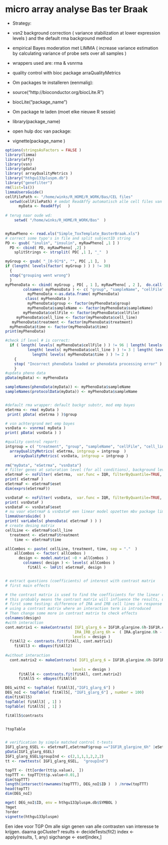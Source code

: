 micro array analyse Bas ter Braak
========================================================


* Strategy:
 * vsn2 background correction ( variance stabilization at lower expression levels ) and the default rma background method
 * empirical Bayes moderation met LIMMA ( increase variance estimation by calculating variance of probe sets over all samples )
 * wrappers used are: rma & vsnrma
 * quality control with bioc package arraQualityMetrics

* Om packages te installeren (eenmalig):
 * source("http://bioconductor.org/biocLite.R")
 * biocLite("package_name")
* Om package te laden (moet elke nieuwe R sessie)
 * library(package_name)
 * open hulp doc van package:
  * vignette(package_name )

```r
options(stringsAsFactors = FALSE )
library(limma)
library(affy)
library(vsn)
library(gdata)
library( arrayQualityMetrics )
library("hthgu133pluspm.db")
library("genefilter")
rm(list=ls())
limmaUsersGuide()
cellFilePath <- "/home/winks/R_HOME/R_WORK/Bas/CEL files"
  setwd(cellFilePath) # omdat ReadAffy automatisch alle cell files van working directory inlaadt.
      myData <- ReadAffy(   )
       
# terug naar oude wd:
    setwd( "/home/winks/R_HOME/R_WORK/Bas"  )


myRawPheno <- read.xls("Simple_ToxTemplate_BasterBraak.xls")
# correct some typo's in file and split subjectID string
PD <- gsub( "inulin", "insulin", myRawPheno[ ,1 ] )
  PD <- cbind( PD, myRawPheno[ ,2] ) 
    splitStrings <- strsplit( PD[ ,1 ], "_"  )

myGroup <- gsub( "_[0-9]*$", "", PD[ ,1 ],  )
if (length( levels(factor( myGroup ) ) ) != 30)
  {
  stop("grouping went wrong")
  }
myPhenoData <- cbind( myGroup , PD[ , 1 ], myRawPheno[ , 2 ],  do.call("rbind", splitStrings) )
        colnames( myPhenoData ) <- c( "group", "sampleName", "cellFile", "cell_line", "treatment", "time", "labelID")
          myPhenoData <-as.data.frame( myPhenoData)
         class( myPhenoData )
          myPhenoData$group <- factor(myPhenoData$group)
          myPhenoData$sampleName <- factor(myPhenoData$sampleName)
        myPhenoData$cellFile <- factor(myPhenoData$cellFile)
     myPhenoData$cell_line <- factor(myPhenoData$cell_line)
   myPhenoData$treatment <- factor(myPhenoData$treatment)
  myPhenoData$time <- factor(myPhenoData$time)
print(myPhenoData)

#check if level # is correct:
  if ( length( levels( myPhenoData$cellFile ) ) != 96 | length( levels( myPhenoData$sampleName ) ) != 96 | 
          length( levels( myPhenoData$cell_line ) ) != 3 | length( levels( myPhenoData$treatment ) ) != 5 | 
            length( levels( myPhenoData$time ) ) != 2 ) 
    {
    stop( "Incorrect phenoData loaded or phenodata processing error" )
    }
#updata pheno data
pData(myData) <- myPhenoData

sampleNames(phenoData(myData)) <- myPhenoData$sampleName
sampleNames(protocolData(myData)) <- myPhenoData$sampleName 


#default rma wrapper: default backgr substr, mod emp bayes
eSetrma <- rma( myData )
 print( pData( eSetrma ) )$group

# vsn achtergrond met emp bayes
vsnData <- vsnrma( myData )
print( pData( vsnData ) )

#quality control report:
intgroup = c( "treatment", "group", "sampleName", "cellFile", "cell_line", "time", "labelID" )
  arrayQualityMetrics( eSetrma, intgroup = intgroup  ) 
    arrayQualityMetrics( vsnData, intgroup = intgroup )
    
rm("myData", "eSetrma", "vsnData")
# filter genes at saturation level (for all conditions), background level (for all conditions), or with low variance in all arrays -> can all be done with IQR filtering
eSetrmaF <- nsFilter( eSetrma,  var.func = IQR, filterByQuantile=TRUE, var.cutoff = 0.5, remove.dupEntrez = TRUE, require.entrez=TRUE )
print( eSetrmaF )
eSetrmaF <- eSetrmaF$eset
dim(exprs(eSetrmaF))

vsnDataF <- nsFilter( vsnData,  var.func = IQR, filterByQuantile=TRUE, var.cutoff = 0.5, remove.dupEntrez = TRUE, require.entrez=TRUE )
print( vsnDataF )
vsnDataF <- vsnDataF$eset
# nu voor eSetrmaF & vsnDataF een linear model opzetten mbv package limma
limmaUsersGuide( )
print( varLabels( phenoData( eSetrmaF ) ) )
# create desing matrix  
cellLine <- eSetrmaF$cell_line
  treatment <- eSetrmaF$treatment
    time <- eSetrmaF$time

allCombos <- paste( cellLine, treatment, time, sep = "."  )
    allCombos <- factor( allCombos )
      design <- model.matrix( ~0 + allCombos )
        colnames( design ) <- levels( allCombos )
          fitAll <- lmFit( eSetrmaF, design )


# extract questions (coefficients) of interest with contrast matrix
# first main effects

# the contrast matrix is used to find the coefficients for the linear combinations of the coefficients that were estimated from the linear model fit.
# this probably means the contrast matrix will influence the results, depending if also interaction terms are included. Testing this here
# first some testing: difference of IRA and IRB cell lines in response to glarg 6h, also extract IGF1_glarg_6 vs matched controls, then do the same 
# using a contrast matrix where an interaction term is introduced 
# Then change some more in contrast matrix to check effects 
colnames(design)
#with interaction
cont.matrix1 <- makeContrasts( IGF1_glarg_6 = IGF1R.glargine.6h-IGF1R.control.6h,
                               IRA_IRB_glarg_6h =  ( IRA.glargine.6h - IRA.control.6h ) - ( IRB.glargine.6h - IRB.control.6h ),
                              levels = design )
  fitAll2 <- contrasts.fit(fitAll, cont.matrix1)
    fitAll3 <- eBayes(fitAll2)
      
#without interaction
  cont.matrix2 <- makeContrasts( IGF1_glarg_6 = IGF1R.glargine.6h-IGF1R.control.6h,
                                                              
                              levels = design )
      fitAll4 <- contrasts.fit(fitAll, cont.matrix2)
      fitAll5 <- eBayes(fitAll4)

DEG_withI <- topTable( fitAll3[,"IGF1_glarg_6"] )
DEG_noI <- topTable( fitAll5[, "IGF1_glarg_6"] , number = 100)
dim(fitAll5)
topTable( fitAll3[ , 1] )
topTable( fitAll5[ , 1] )

fitAll5$contrasts


?topTable


# verification by simple matched control t-tests
IGF1_glarg_6SEL <- eSetrmaF[,eSetrmaF$group =="IGF1R_glargine_6h" |eSetrmaF$group == "IGF1R_control_6h"]
pData(IGF1_glarg_6SEL)
IGF1_glarg_6SEL$groupInd <- c(2,1,1,1,2,2,2)
tt <- rowttests( IGF1_glarg_6SEL,  "groupInd")

topTT <- (tt[order(tt$p.value),  ])
topTTT <- topTT[tt$p.value<0.01,]
dim(topTTT)
length(intersect(rownames(topTTT), DEG_noI$ID )  ) /nrow(topTTT)
head(topTT)
dim(DEG_noI)

mget( DEG_noI$ID, env = hthgu133pluspm.db$SYMBOL )
?mget
?order
vignette(hthgu133pluspm)
```


Een idee voor TGP
 Om alle sign genen van alle contrasten van interesse te krijgen. daarna goCluster? 
results <- decideTests(fit2)
index <- apply(results, 1, any)
sigchange <- eset[index,]


